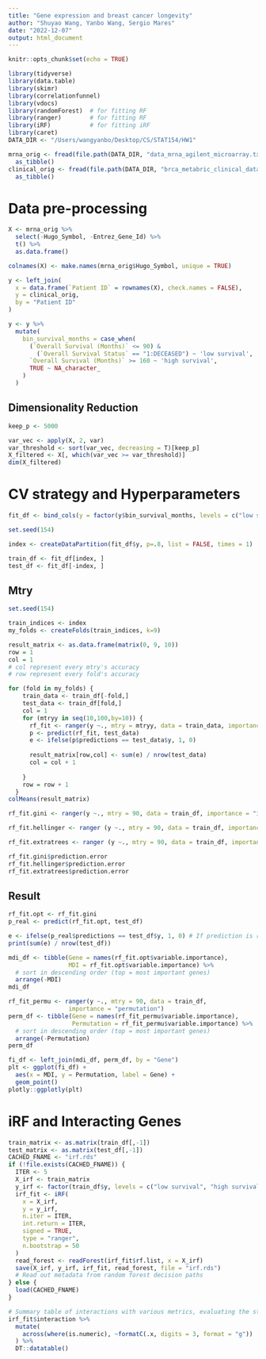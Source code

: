 ```yaml
---
title: "Gene expression and breast cancer longevity"
author: "Shuyao Wang, Yanbo Wang, Sergio Mares"
date: "2022-12-07"
output: html_document
---
```


```r
knitr::opts_chunk$set(echo = TRUE)
```

```r
library(tidyverse)
library(data.table)
library(skimr)
library(correlationfunnel)
library(vdocs)
library(randomForest)  # for fitting RF
library(ranger)        # for fitting RF
library(iRF)           # for fitting iRF
library(caret)
DATA_DIR <- "/Users/wangyanbo/Desktop/CS/STAT154/HW1"  

mrna_orig <- fread(file.path(DATA_DIR, "data_mrna_agilent_microarray.txt")) %>%
  as_tibble()
clinical_orig <- fread(file.path(DATA_DIR, "brca_metabric_clinical_data.tsv")) %>%
  as_tibble()

```

# Data pre-processing

```r
X <- mrna_orig %>%
  select(-Hugo_Symbol, -Entrez_Gene_Id) %>%
  t() %>%
  as.data.frame()

colnames(X) <- make.names(mrna_orig$Hugo_Symbol, unique = TRUE)

y <- left_join(
  x = data.frame(`Patient ID` = rownames(X), check.names = FALSE),
  y = clinical_orig,
  by = "Patient ID"
) 
```



```r
y <- y %>%
  mutate(
    bin_survival_months = case_when(
      (`Overall Survival (Months)` <= 90) & 
        (`Overall Survival Status` == "1:DECEASED") ~ 'low survival',
      `Overall Survival (Months)` >= 160 ~ 'high survival',
      TRUE ~ NA_character_  
    )
  )
```


## Dimensionality Reduction

```r
keep_p <- 5000

var_vec <- apply(X, 2, var)
var_threshold <- sort(var_vec, decreasing = T)[keep_p]
X_filtered <- X[, which(var_vec >= var_threshold)]
dim(X_filtered)
```

# CV strategy and Hyperparameters

```r
fit_df <- bind_cols(y = factor(y$bin_survival_months, levels = c("low survival", "high survival")), X_filtered)
```

```r
set.seed(154)

index <- createDataPartition(fit_df$y, p=.8, list = FALSE, times = 1)

train_df <- fit_df[index, ]
test_df <- fit_df[-index, ]
```

## Mtry

```r
set.seed(154)

train_indices <- index
my_folds <- createFolds(train_indices, k=9) 

result_matrix <- as.data.frame(matrix(0, 9, 10))
row = 1
col = 1
# col represent every mtry's accuracy
# row represent every fold's accuracy

for (fold in my_folds) {
    train_data <- train_df[-fold,]
    test_data <- train_df[fold,]
    col = 1
    for (mtryy in seq(10,100,by=10)) {
      rf_fit <- ranger(y ~., mtry = mtryy, data = train_data, importance = "impurity")
      p <- predict(rf_fit, test_data)
      e <- ifelse(p$predictions == test_data$y, 1, 0)  
      
      result_matrix[row,col] <- sum(e) / nrow(test_data)
      col = col + 1
      
    }
    row = row + 1
  }
colMeans(result_matrix)
```

```r
rf_fit.gini <- ranger(y ~., mtry = 90, data = train_df, importance = "impurity")

rf_fit.hellinger <- ranger (y ~., mtry = 90, data = train_df, importance = "impurity", splitrule = "hellinger")

rf_fit.extratrees <- ranger (y ~., mtry = 90, data = train_df, importance = "impurity", splitrule = "extratrees")

rf_fit.gini$prediction.error
rf_fit.hellinger$prediction.error
rf_fit.extratrees$prediction.error
```


## Result

```r
rf_fit.opt <- rf_fit.gini
p_real <- predict(rf_fit.opt, test_df)

e <- ifelse(p_real$predictions == test_df$y, 1, 0) # If prediction is right return 1, otherwise return 0
print(sum(e) / nrow(test_df)) 
```

```r
mdi_df <- tibble(Gene = names(rf_fit.opt$variable.importance),
                 MDI = rf_fit.opt$variable.importance) %>%
  # sort in descending order (top = most important genes)
  arrange(-MDI)
mdi_df
```

```r
rf_fit_permu <- ranger(y ~., mtry = 90, data = train_df,
                 importance = "permutation")
perm_df <- tibble(Gene = names(rf_fit_permu$variable.importance),
                  Permutation = rf_fit_permu$variable.importance) %>%
  # sort in descending order (top = most important genes)
  arrange(-Permutation)
perm_df
```

```r
fi_df <- left_join(mdi_df, perm_df, by = "Gene")
plt <- ggplot(fi_df) +
  aes(x = MDI, y = Permutation, label = Gene) +
  geom_point()
plotly::ggplotly(plt)
```

# iRF and Interacting Genes

```r
train_matrix <- as.matrix(train_df[,-1])
test_matrix <- as.matrix(test_df[,-1])
CACHED_FNAME <- "irf.rds"
if (!file.exists(CACHED_FNAME)) {
  ITER <- 5
  X_irf <- train_matrix
  y_irf <- factor(train_df$y, levels = c("low survival", "high survival"))
  irf_fit <- iRF(
    x = X_irf, 
    y = y_irf,
    n.iter = ITER,
    int.return = ITER,
    signed = TRUE,
    type = "ranger",
    n.bootstrap = 50
  )
  read_forest <- readForest(irf_fit$rf.list, x = X_irf)
  save(X_irf, y_irf, irf_fit, read_forest, file = "irf.rds")
  # Read out metadata from random forest decision paths
} else {
  load(CACHED_FNAME)
}
```


```r
# Summary table of interactions with various metrics, evaluating the strength of the interaction
irf_fit$interaction %>%
  mutate(
    across(where(is.numeric), ~formatC(.x, digits = 3, format = "g"))
  ) %>%
  DT::datatable()
```

